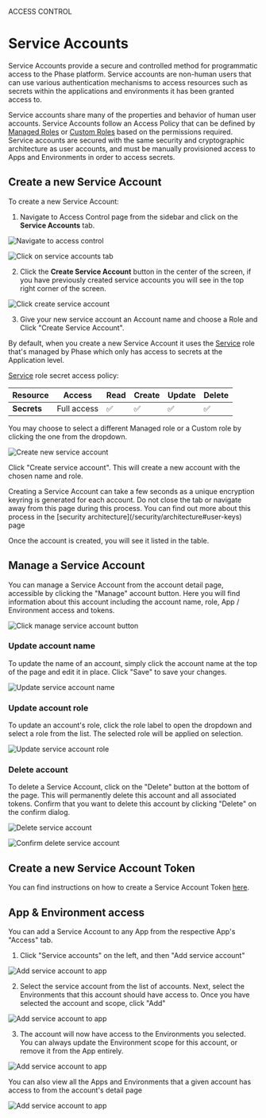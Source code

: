 
<Tag variant="small">ACCESS CONTROL</Tag>

# Service Accounts

Service Accounts provide a secure and controlled method for programmatic access to the Phase platform. Service accounts are non-human users that can use various authentication mechanisms to access resources such as secrets within the applications and environments it has been granted access to. 

Service accounts share many of the properties and behavior of human user accounts. Service Accounts follow an Access Policy that can be defined by [Managed Roles](/access-control/roles#managed-roles) or [Custom Roles](/access-control/roles#creating-custom-roles) based on the permissions required. Service accounts are secured with the same security and cryptographic architecture as user accounts, and must be manually provisioned access to Apps and Environments in order to access secrets. 

## Create a new Service Account

To create a new Service Account:

1. Navigate to Access Control page from the sidebar and click on the **Service Accounts** tab.

![Navigate to access control](/assets/images/console/access-control/service-accounts/create-new-service-accounts/1-navigate-to-access-control.png)

![Click on service accounts tab](/assets/images/console/access-control/service-accounts/create-new-service-accounts/2-click-on-service-accounts-tab.png)

2. Click the **Create Service Account** button in the center of the screen, if you have previously created service accounts you will see in the top right corner of the screen.

![Click create service account](/assets/images/console/access-control/service-accounts/create-new-service-accounts/3-click-create-new-service-account.png)

3. Give your new service account an Account name and choose a Role and Click "Create Service Account".

By default, when you create a new Service Account it uses the [Service](/access-control/roles#service) role that's managed by Phase which only has access to secrets at the Application level.

[Service](/access-control/roles#service) role secret access policy:

| Resource | Access | Read | Create | Update | Delete |
|----------|--------|------|--------|--------|--------|
| **Secrets** | Full access | ✅ | ✅ | ✅ | ✅ |

You may choose to select a different Managed role or a Custom role by clicking the one from the dropdown.

![Create new service account](/assets/images/console/access-control/service-accounts/create-new-service-accounts/4-create-new-service-account.png)

Click "Create service account". This will create a new account with the chosen name and role. 

<Note>
Creating a Service Account can take a few seconds as a unique encryption keyring is generated for each account. Do not close the tab or navigate away from this page during this process. You can find out more about this process in the [security architecture](/security/architecture#user-keys) page
</Note>

Once the account is created, you will see it listed in the table. 


## Manage a Service Account

You can manage a Service Account from the account detail page, accessible by clicking the "Manage" account button. Here you will find information about this account including the account name, role, App / Environment access and tokens. 

![Click manage service account button](/assets/images/console/access-control/service-accounts/create-new-service-accounts/5-manage-service-account.png)

### Update account name

To update the name of an account, simply click the account name at the top of the page and edit it in place. Click "Save" to save your changes. 

![Update service account name](/assets/images/console/access-control/service-accounts/manage-account/service-account-update-name.png)

### Update account role

To update an account's role, click the role label to open the dropdown and select a role from the list. The selected role will be applied on selection.

![Update service account role](/assets/images/console/access-control/service-accounts/manage-account/service-account-update-role.png)

### Delete account

To delete a Service Account, click on the "Delete" button at the bottom of the page. This will permanently delete this account and all associated tokens. Confirm that you want to delete this account by clicking "Delete" on the confirm dialog.

![Delete service account](/assets/images/console/access-control/service-accounts/manage-account/service-account-delete-1.png)

![Confirm delete service account](/assets/images/console/access-control/service-accounts/manage-account/service-account-delete-2.png)

## Create a new Service Account Token

You can find instructions on how to create a Service Account Token [here](/access-control/authentication/tokens#service-account-tokens).

## App & Environment access

You can add a Service Account to any App from the respective App's "Access" tab. 

1. Click "Service accounts" on the left, and then "Add service account"

![Add service account to app](/assets/images/console/access-control/service-accounts/manage-account/add-to-app-1.png)

2. Select the service account from the list of accounts. Next, select the Environments that this account should have access to. Once you have selected the account and scope, click "Add"

![Add service account to app](/assets/images/console/access-control/service-accounts/manage-account/add-to-app-2.png)

3. The account will now have access to the Environments you selected. You can always update the Environment scope for this account, or remove it from the App entirely. 

![Add service account to app](/assets/images/console/access-control/service-accounts/manage-account/add-to-app-3.png)

You can also view all the Apps and Environments that a given account has access to from the account's detail page

![Add service account to app](/assets/images/console/access-control/service-accounts/manage-account/add-to-app-4.png)


